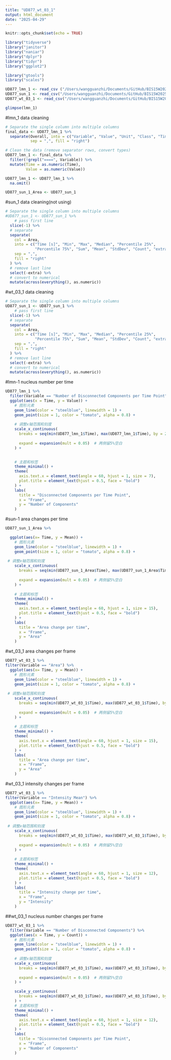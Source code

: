```yaml
---
title: "UD877_wt_03_1"
output: html_document
date: "2025-04-29"
---
```


```r
knitr::opts_chunk$set(echo = TRUE)
```

```r
library("tidyverse")
library("janitor")
library("naniar")
library("dplyr")
library("tidyr")
library("ggplot2")

library("gtools")
library("scales")
```

```r
UD877_lmn_1 <- read_csv ("/Users/wangguanzhi/Documents/GitHub/BIS15W2025_gwang/未命名/worm/20241123_UD877_lmn-1_01_1_deconvolved_3Dcropped_Overall.csv")
UD877_sun_1 <- read_csv("/Users/wangguanzhi/Documents/GitHub/BIS15W2025_gwang/未命名/worm/20241122_ud877_sun-1i_02_3_3Dcropped_Plot.csv") %>% na.omit()
UD877_wt_03_1 <- read_csv("/Users/wangguanzhi/Documents/GitHub/BIS15W2025_gwang/未命名/worm/UD877_wt_03_1_deconvolved_3Dcropped_new_Average.csv") 
```
```r
glimpse(lmn_1)
```
#lmn_1 data cleaning

```r
# Separate the single column into multiple columns
final_data <- UD877_lmn_1 %>%
  separate(Overall, into = c("Variable", "Value", "Unit", "Class", "Time", "ID", "Extra"), 
           sep = ",", fill = "right")

# Clean the data (remove separator rows, convert types)
UD877_lmn_1 <- final_data %>%
  filter(!grepl("====", Variable)) %>%
  mutate(Time = as.numeric(Time),
         Value = as.numeric(Value)) 


```
```r
UD877_lmn_1 <- UD877_lmn_1 %>% 
  na.omit()
```

```r
UD877_sun_1_Area <- UD877_sun_1 
```

#sun_1 data cleaning(not using)

```r
# Separate the single column into multiple columns
#UD877_sun_1 <- UD877_sun_1 %>%
    # pass first line
  slice(-1) %>%
  # separate
  separate(
    col = Area,
    into = c("Time [s]", "Min", "Max", "Median", "Percentile 25%", 
             "Percentile 75%", "Sum", "Mean", "StdDev", "Count", "extra"),
    sep = ",",
    fill = "right"
  ) %>%
  # remove last line
  select(-extra) %>%
  # convert to numerical
  mutate(across(everything(), as.numeric))

```
#wt_03_1 data cleaning
```r
# Separate the single column into multiple columns
UD877_sun_1 <- UD877_sun_1 %>%
    # pass first line
  slice(-1) %>%
  # separate
  separate(
    col = Area,
    into = c("Time [s]", "Min", "Max", "Median", "Percentile 25%", 
             "Percentile 75%", "Sum", "Mean", "StdDev", "Count", "extra"),
    sep = ",",
    fill = "right"
  ) %>%
  # remove last line
  select(-extra) %>%
  # convert to numerical
  mutate(across(everything(), as.numeric))
```


#lmn-1 nucleus number per time

```r
UD877_lmn_1 %>% 
  filter(Variable == "Number of Disconnected Components per Time Point") %>% 
  ggplot(aes(x = Time, y = Value)) +
    # 图形元素
    geom_line(color = "steelblue", linewidth = 1) +
    geom_point(size = 1, color = "tomato", alpha = 0.8) +
    
    # 调整x轴范围和刻度
    scale_x_continuous(
      breaks = seq(min(UD877_lmn_1$Time), max(UD877_lmn_1$Time), by = 2),
     
      expand = expansion(mult = 0.05)  # 两侧留5%空白
    ) +

    
    # 主题和标签
    theme_minimal() +
    theme(
      axis.text.x = element_text(angle = 60, hjust = 1, size = 7),
      plot.title = element_text(hjust = 0.5, face = "bold")
    ) +
    labs(
      title = "Disconnected Components per Time Point",
      x = "Frame",
      y = "Number of Components"
    )
```
#sun-1 area changes per time
```r
UD877_sun_1_Area %>% 

  ggplot(aes(x= Time, y = Mean)) +
    # 图形元素
    geom_line(color = "steelblue", linewidth = 1) +
    geom_point(size = 1, color = "tomato", alpha = 0.8) +
    
 # 调整x轴范围和刻度
    scale_x_continuous(
      breaks = seq(min(UD877_sun_1_Area$Time), max(UD877_sun_1_Area$Time), by = 2),
     
      expand = expansion(mult = 0.05)  # 两侧留5%空白
    ) +
    
    # 主题和标签
    theme_minimal() +
    theme(
      axis.text.x = element_text(angle = 60, hjust = 1, size = 15),
      plot.title = element_text(hjust = 0.5, face = "bold")
    ) +
    labs(
      title = "Area change per time",
      x = "Frame",
      y = "Area"
    )
```
#wt_03_1 area changes per frame
```r
UD877_wt_03_1 %>% 
filter(Variable == "Area") %>% 
  ggplot(aes(x= Time, y = Mean)) +
    # 图形元素
    geom_line(color = "steelblue", linewidth = 1) +
    geom_point(size = 1, color = "tomato", alpha = 0.8) +
    
 # 调整x轴范围和刻度
    scale_x_continuous(
      breaks = seq(min(UD877_wt_03_1$Time), max(UD877_wt_03_1$Time), by = 2),
     
      expand = expansion(mult = 0.05)  # 两侧留5%空白
    ) +
    
    # 主题和标签
    theme_minimal() +
    theme(
      axis.text.x = element_text(angle = 60, hjust = 1, size = 15),
      plot.title = element_text(hjust = 0.5, face = "bold")
    ) +
    labs(
      title = "Area change per time",
      x = "Frame",
      y = "Area"
    )
```
#wt_03_1 intensity changes per frame
```r
UD877_wt_03_1 %>% 
filter(Variable == "Intensity Mean") %>% 
  ggplot(aes(x= Time, y = Mean)) +
    # 图形元素
    geom_line(color = "steelblue", linewidth = 1) +
    geom_point(size = 1, color = "tomato", alpha = 0.8) +
    
 # 调整x轴范围和刻度
    scale_x_continuous(
      breaks = seq(min(UD877_wt_03_1$Time), max(UD877_wt_03_1$Time), by = 2),
     
      expand = expansion(mult = 0.05)  # 两侧留5%空白
    ) +
    
    # 主题和标签
    theme_minimal() +
    theme(
      axis.text.x = element_text(angle = 60, hjust = 1, size = 12),
      plot.title = element_text(hjust = 0.5, face = "bold")
    ) +
    labs(
      title = "Intensity change per time",
      x = "Frame",
      y = "Intensity"
    )

```
##wt_03_1 nucleus number changes per frame
```r
UD877_wt_03_1 %>% 
  filter(Variable == "Number of Disconnected Components") %>% 
  ggplot(aes(x = Time, y = Count)) +
    # 图形元素
    geom_line(color = "steelblue", linewidth = 1) +
    geom_point(size = 1, color = "tomato", alpha = 0.8) +
    
    # 调整x轴范围和刻度
    scale_x_continuous(
      breaks = seq(min(UD877_wt_03_1$Time), max(UD877_wt_03_1$Time), by = 2),
     
      expand = expansion(mult = 0.05)  # 两侧留5%空白
    ) +

    scale_y_continuous(
      breaks = seq(min(UD877_wt_03_1$Time), max(UD877_wt_03_1$Time), by = 2) # 两侧留5%空白
    ) +
    # 主题和标签
    theme_minimal() +
    theme(
      axis.text.x = element_text(angle = 60, hjust = 1, size = 12),
      plot.title = element_text(hjust = 0.5, face = "bold")
    ) +
    labs(
      title = "Disconnected Components per Time Point",
      x = "Frame",
      y = "Number of Components"
    )
```

